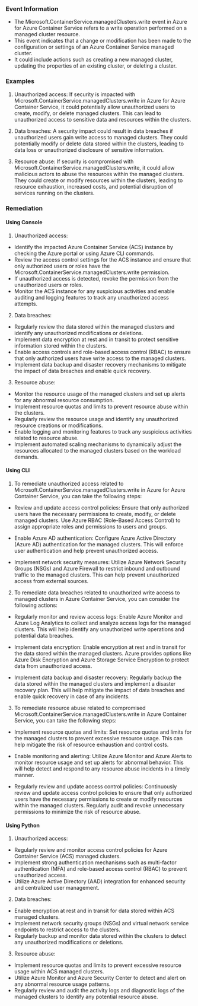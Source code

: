 
### Event Information

- The Microsoft.ContainerService.managedClusters.write event in Azure for Azure Container Service refers to a write operation performed on a managed cluster resource.
- This event indicates that a change or modification has been made to the configuration or settings of an Azure Container Service managed cluster.
- It could include actions such as creating a new managed cluster, updating the properties of an existing cluster, or deleting a cluster.


### Examples

1. Unauthorized access: If security is impacted with Microsoft.ContainerService.managedClusters.write in Azure for Azure Container Service, it could potentially allow unauthorized users to create, modify, or delete managed clusters. This can lead to unauthorized access to sensitive data and resources within the clusters.

2. Data breaches: A security impact could result in data breaches if unauthorized users gain write access to managed clusters. They could potentially modify or delete data stored within the clusters, leading to data loss or unauthorized disclosure of sensitive information.

3. Resource abuse: If security is compromised with Microsoft.ContainerService.managedClusters.write, it could allow malicious actors to abuse the resources within the managed clusters. They could create or modify resources within the clusters, leading to resource exhaustion, increased costs, and potential disruption of services running on the clusters.

### Remediation

#### Using Console

1. Unauthorized access:
- Identify the impacted Azure Container Service (ACS) instance by checking the Azure portal or using Azure CLI commands.
- Review the access control settings for the ACS instance and ensure that only authorized users or roles have the Microsoft.ContainerService.managedClusters.write permission.
- If unauthorized access is detected, revoke the permission from the unauthorized users or roles.
- Monitor the ACS instance for any suspicious activities and enable auditing and logging features to track any unauthorized access attempts.

2. Data breaches:
- Regularly review the data stored within the managed clusters and identify any unauthorized modifications or deletions.
- Implement data encryption at rest and in transit to protect sensitive information stored within the clusters.
- Enable access controls and role-based access control (RBAC) to ensure that only authorized users have write access to the managed clusters.
- Implement data backup and disaster recovery mechanisms to mitigate the impact of data breaches and enable quick recovery.

3. Resource abuse:
- Monitor the resource usage of the managed clusters and set up alerts for any abnormal resource consumption.
- Implement resource quotas and limits to prevent resource abuse within the clusters.
- Regularly review the resource usage and identify any unauthorized resource creations or modifications.
- Enable logging and monitoring features to track any suspicious activities related to resource abuse.
- Implement automated scaling mechanisms to dynamically adjust the resources allocated to the managed clusters based on the workload demands.

#### Using CLI

1. To remediate unauthorized access related to Microsoft.ContainerService.managedClusters.write in Azure for Azure Container Service, you can take the following steps:

- Review and update access control policies: Ensure that only authorized users have the necessary permissions to create, modify, or delete managed clusters. Use Azure RBAC (Role-Based Access Control) to assign appropriate roles and permissions to users and groups.

- Enable Azure AD authentication: Configure Azure Active Directory (Azure AD) authentication for the managed clusters. This will enforce user authentication and help prevent unauthorized access.

- Implement network security measures: Utilize Azure Network Security Groups (NSGs) and Azure Firewall to restrict inbound and outbound traffic to the managed clusters. This can help prevent unauthorized access from external sources.

2. To remediate data breaches related to unauthorized write access to managed clusters in Azure Container Service, you can consider the following actions:

- Regularly monitor and review access logs: Enable Azure Monitor and Azure Log Analytics to collect and analyze access logs for the managed clusters. This will help identify any unauthorized write operations and potential data breaches.

- Implement data encryption: Enable encryption at rest and in transit for the data stored within the managed clusters. Azure provides options like Azure Disk Encryption and Azure Storage Service Encryption to protect data from unauthorized access.

- Implement data backup and disaster recovery: Regularly backup the data stored within the managed clusters and implement a disaster recovery plan. This will help mitigate the impact of data breaches and enable quick recovery in case of any incidents.

3. To remediate resource abuse related to compromised Microsoft.ContainerService.managedClusters.write in Azure Container Service, you can take the following steps:

- Implement resource quotas and limits: Set resource quotas and limits for the managed clusters to prevent excessive resource usage. This can help mitigate the risk of resource exhaustion and control costs.

- Enable monitoring and alerting: Utilize Azure Monitor and Azure Alerts to monitor resource usage and set up alerts for abnormal behavior. This will help detect and respond to any resource abuse incidents in a timely manner.

- Regularly review and update access control policies: Continuously review and update access control policies to ensure that only authorized users have the necessary permissions to create or modify resources within the managed clusters. Regularly audit and revoke unnecessary permissions to minimize the risk of resource abuse.

#### Using Python

1. Unauthorized access:
- Regularly review and monitor access control policies for Azure Container Service (ACS) managed clusters.
- Implement strong authentication mechanisms such as multi-factor authentication (MFA) and role-based access control (RBAC) to prevent unauthorized access.
- Utilize Azure Active Directory (AAD) integration for enhanced security and centralized user management.

2. Data breaches:
- Enable encryption at rest and in transit for data stored within ACS managed clusters.
- Implement network security groups (NSGs) and virtual network service endpoints to restrict access to the clusters.
- Regularly backup and monitor data stored within the clusters to detect any unauthorized modifications or deletions.

3. Resource abuse:
- Implement resource quotas and limits to prevent excessive resource usage within ACS managed clusters.
- Utilize Azure Monitor and Azure Security Center to detect and alert on any abnormal resource usage patterns.
- Regularly review and audit the activity logs and diagnostic logs of the managed clusters to identify any potential resource abuse.

